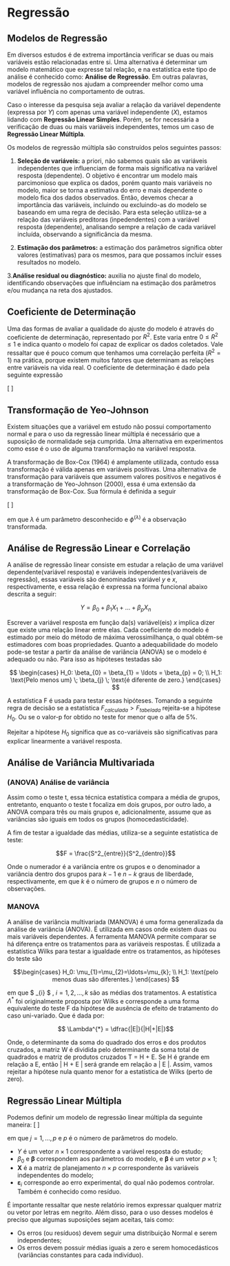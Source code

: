 # Regressão 

## Modelos de Regressão

Em diversos estudos é de extrema importância verificar se duas ou mais variáveis estão relacionadas entre si. Uma alternativa é determinar um modelo matemático  que expresse tal relação, e na estatística este tipo de análise é conhecido como: **Análise de Regressão**. Em outras palavras, modelos de regressão nos ajudam a compreender melhor como uma variável influência no comportamento de outras. 

Caso o interesse da pesquisa seja avaliar a relação da variável dependente (expressa por $Y$) com apenas uma variável independente ($X$), estamos lidando com **Regressão Linear Simples**. Porém, se for necessária a verificação de duas ou mais variáveis independentes, temos um caso de **Regressão Linear Múltipla**. 


Os modelos de regressão múltipla são construídos pelos seguintes passos:

1. **Seleção de variáveis:** a priori, não sabemos quais são as variáveis independentes que influenciam de forma mais significativa na variável resposta (dependente). O objetivo é encontrar um modelo mais parcimonioso que explica os dados, porém quanto mais variáveis no modelo, maior se torna a estimativa do erro e mais dependente o modelo fica dos dados observados. Então, devemos checar a importância das variáveis, incluindo ou excluindo-as do modelo se baseando em uma regra de decisão. Para esta seleção utiliza-se a relação das variáveis preditoras (inpedendentes) com a variável resposta (dependente), analisando sempre a relação de cada variável incluída, observando a significância da mesma.

2. **Estimação dos parâmetros:** a estimação dos parâmetros significa obter valores (estimativas) para os mesmos, para que possamos incluir esses resultados no modelo. 

3.**Análise residual ou diagnóstico:** auxilia no ajuste final do modelo, identificando observações que influênciam na estimação dos parâmetros e/ou mudança na reta dos ajustados. 


## Coeficiente de Determinação

Uma das formas de avaliar a qualidade do ajuste do modelo é através do coeficiente de determinação, representado por $R^2$. Este varia entre $0\leq R^2 \leq 1$ e indica quanto o modelo foi capaz de explicar os dados coletados. Vale ressaltar que é pouco comum que tenhamos uma correlação perfeita ($R^2=1$) na prática, porque existem muitos fatores que determinam as relações entre variáveis na vida real. O coeficiente de determinação é dado pela seguinte expressão

\[
\begin{eqnarray*}
R^2=\dfrac{\bigg(\sum_{i=1}^n (x_i-\bar{x})Y_i\bigg)^2}{\sum_{i=1}^n (x_i - \bar{x})^2 \sum_{i=1}^n (Y_i - \bar{Y})^2}
\end{eqnarray*}
\]

## Transformação de Yeo-Johnson

Existem situações que a variável em estudo não possui comportamento normal e para o uso da regressão linear múltipla é necessário que a suposição de normalidade seja cumprida. Uma alternativa em experimentos como esse é o uso de alguma transformação na variável resposta. 

A transformação de Box-Cox (1964) é amplamente utilizada, contudo essa transformação é válida apenas em variáveis positivas. Uma alternativa de transformação para variáveis que assumem valores positivos e negativos é a transformação de Yeo-Johnson (2000), essa é uma extensão da transformação de Box-Cox. Sua fórmula é definida a seguir

\[
\begin{eqnarray*}
\phi^{(\lambda)}=\left\{\begin{array}{rc}
\dfrac{(y+1)^\lambda-1}{\lambda},&\mbox{para }\lambda \neq0, y \geq 0\\
\text{log}(y+1), &\mbox{para } \lambda =0 , y\geq 0 \\
-\dfrac{(1-y)^{2-\lambda}-1}{2-\lambda},  &\mbox{para } \lambda \neq2 , y < 0 \\
-\text{log}(1-y), &\mbox{para } \lambda =2 , y < 0 
\end{array}\right.
\end{eqnarray*}
\]

em que $\lambda$ é um parâmetro desconhecido e $\phi^{(\lambda)}$ é a observação transformada. 


## Análise de Regressão Linear e Correlação
A análise de regressão linear consiste em estudar a relação de uma variável dependente(variável resposta) e variáveis independentes(variáveis de regressão), essas variáveis são denominadas variável $y$ e $x$, respectivamente, e essa relação é expressa na forma funcional abaixo descrita a seguir:

$$Y = \beta_{0} + \beta_{1} X_{1} + \ldots + \beta_{p} X_{n}$$

Escrever a variável resposta em função da(s) variável(eis) $x$ implica dizer que existe uma relação linear entre elas. Cada coeficiente do modelo é estimado por meio do método de máxima verossimilhança, o qual obtém-se estimadores com boas propriedades. Quanto a adequabilidade do modelo pode-se testar a partir da análise de variância (ANOVA) se o modelo é adequado ou não. Para isso as hipóteses testadas são 

$$
\begin{cases}
 H_0: \beta_{0} = \beta_{1} = \ldots = \beta_{p} = 0; \\
 H_1: \text{Pelo menos um} \; \beta_{j} \; \text{é diferente de zero.}
\end{cases} $$

A estatística F é usada para testar essas hipóteses. Tomando a seguinte regra de decisão se a estatística $F_{calculada} > F_{tabelada}$ rejeita-se a hipótese  $H_{0}$. Ou se o valor-p for obtido no teste for menor que o alfa de $5\%$.

 Rejeitar a hipótese $H_{0}$ significa que as co-variáveis são significativas para explicar linearmente a variável resposta.
 
## Análise de Variância Multivariada

### (ANOVA) Análise de variância
Assim como o teste t, essa técnica estatística compara a média de grupos, entretanto, enquanto o teste t focaliza em dois grupos, por outro lado, a ANOVA compara três ou mais grupos e, adicionalmente, assume que as variâncias são iguais em todos os grupos (homocedasticidade).

A fim de testar a igualdade das médias, utiliza-se a seguinte estatística de teste:

$$F = \frac{S^2_{entre}}{S^2_{dentro}}$$

Onde o numerador é a variância entre os grupos e o denominador a variância dentro dos grupos para  $k-1$ e $n - k$  graus de liberdade, respectivamente, em que $k$ é o número de grupos e $n$ o número de observações.

### MANOVA 
A análise de variância multivariada (MANOVA) é uma forma generalizada da análise de variância (ANOVA). É utilizada em casos onde existem duas ou mais variáveis dependentes. A ferramenta MANOVA permite comparar se há diferença entre os tratamentos para as variáveis respostas. É utilizada a estatística Wilks para testar a igualdade entre os tratamentos, as hipóteses do teste são

$$\begin{cases}
  H_0: \mu_{1}=\mu_{2}=\ldots=\mu_{k};    \\
  H_1: \text{pelo menos duas são diferentes.}
\end{cases}
 $$

em que $ \mu_{i} $ , $i = 1,2,\ldots,k$ são as médias dos tratamentos.
A estatística $\Lambda^{*}$ foi originalmente proposta por Wilks e corresponde a uma forma equivalente do teste F da hipótese de ausência de efeito de tratamento do caso uni-variado. Que é dada por: 

$$ \Lambda^{*} = \dfrac{|E|}{|H|+|E|}$$ 

Onde, o determinante da soma do quadrado dos erros e dos produtos cruzados, a matriz W é dividida pelo determinante da soma total de quadrados e matriz de produtos cruzados T = H + E. Se H é grande em relação a E, então | H + E | será grande em relação a | E |. Assim, vamos rejeitar a hipótese nula quanto menor for a estatística de Wilks (perto de zero).




## Regressão Linear Múltipla

 Podemos definir um modelo de regressão linear múltipla da seguinte maneira:
\[ 
\begin{eqnarray*}
Y= \beta_0 + \boldsymbol{\beta}_j\boldsymbol{X}_j+\boldsymbol{\varepsilon}_i,\ i=1,...,n,
\end{eqnarray*} \]

em que $j=1,...,p$ e $p$ é o número de parâmetros do modelo.

- $Y$ é um vetor $n\times 1$ correspondente a variável resposta do estudo;
- $\beta_0$ e $\boldsymbol{\beta}$ correspondem aos parâmetros do modelo, e $\boldsymbol{\beta}$ é um vetor $p\times 1$;
- $\boldsymbol{X}$ é a matriz de planejamento $n\times p$ correspondente às variáveis independentes do modelo;
- $\boldsymbol{\varepsilon}_i$ corresponde ao erro experimental, do qual não podemos controlar. Também é conhecido como resíduo.


É importante ressaltar que neste relatório iremos expressar qualquer matriz ou vetor por letras em negrito. Além disso, para o uso desses modelos é preciso que algumas suposições sejam aceitas, tais como: 

- Os erros (ou resíduos) devem seguir uma distribuição Normal e serem independentes;
- Os erros devem possuir médias iguais a zero e serem homocedásticos (variâncias constantes para cada indivíduo).
